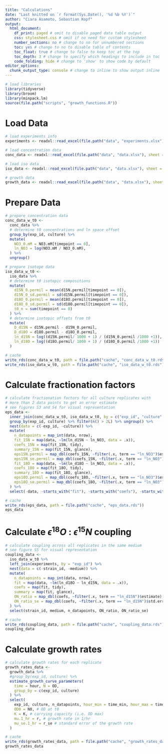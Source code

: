 ```yaml
---
title: "Calculations"
date: "Last knitted on `r format(Sys.Date(), '%d %b %Y')`"
author: "Ciara Asamoto, Sebastian Kopf"
output:
  html_document: 
    df_print: paged # omit to disable paged data table output
    css: stylesheet.css # omit if no need for custom stylesheet
    number_sections: no # change to no for unnumbered sections
    toc: yes # change to no to disable table of contents
    toc_float: true # change to false to keep toc at the top
    toc_depth: 3 # change to specify which headings to include in toc
    code_folding: hide # change to 'show' to show code by default
editor_options:
  chunk_output_type: console # change to inline to show output inline
---
```


```r
# load libraries
library(tidyverse) 
library(broom)
library(minpack.lm)
source(file.path("scripts", "growth_functions.R"))
```

# Load Data 

```r
# load experiments info
experiments <- readxl::read_excel(file.path("data", "experiments.xlsx"))

# load concentration data
conc_data <- readxl::read_excel(file.path("data", "data.xlsx"), sheet = "conc_data")

# load iso data
iso_data <- readxl::read_excel(file.path("data", "data.xlsx"), sheet = "iso_data")

# growth data
growth_data <- readxl::read_excel(file.path("data", "data.xlsx"), sheet = "growth_data")
```

# Prepare Data

```r
# prepare concentration data
conc_data_w_t0 <- 
  conc_data %>% 
  # determine t0 concentrations and ln space offset
  group_by(exp_id, culture) %>% 
  mutate(
    NO3_0.mM = NO3.mM[timepoint == 0],
    ln_NO3 = log(NO3.mM / NO3_0.mM),
  ) %>% 
  ungroup()

# prepare isotope data
iso_data_w_t0 <-
  iso_data %>%
  # determine t0 isotopic compositions
  mutate(
    d15N_0.permil = mean(d15N.permil[timepoint == 0]),
    d15N_0_sd.permil = sd(d15N.permil[timepoint == 0]),
    d18O_0.permil = mean(d18O.permil[timepoint == 0]),
    d18O_0_sd.permil = sd(d18O.permil[timepoint == 0]),
    t0_n = sum(timepoint == 0)
  ) %>%
  # determine isotopic offsets from t0
  mutate(
    D_d15N = d15N.permil - d15N_0.permil,
    D_d18O = d18O.permil - d18O_0.permil,
    ln_d15N = log((d15N.permil/ 1000 + 1) / (d15N_0.permil /1000 +1)),
    ln_d18O = log((d18O.permil/ 1000 + 1) / (d18O_0.permil /1000 +1))
  )

# cache
write_rds(conc_data_w_t0, path = file.path("cache", "conc_data_w_t0.rds"))
write_rds(iso_data_w_t0, path = file.path("cache", "iso_data_w_t0.rds"))
```

# Calculate fractionation factors

```r
# calculate fractionation factors for all culture replicates with
# more than 2 data points to get an error estimate
# see figures S3 and S4 for visual representation
eps_data <-
  inner_join(conc_data_w_t0, iso_data_w_t0, by = c("exp_id", "culture", "timepoint")) %>% 
  group_by(exp_id, culture) %>% filter(n() > 2L) %>% ungroup() %>% 
  nest(data = c(-exp_id, -culture)) %>%
  mutate(
    n_datapoints = map_int(data, nrow),
    fit_15N = map(data, ~lm(ln_d15N ~ ln_NO3, data = .x)),
    coefs_15N = map(fit_15N, tidy),
    summary_15N = map(fit_15N, glance),
    eps15N.permil = map_dbl(coefs_15N, ~filter(.x, term == "ln_NO3")$estimate * 1000),
    eps15N_se.permil = map_dbl(coefs_15N, ~filter(.x, term == "ln_NO3")$std.error * 1000),
    fit_18O = map(data, ~lm(ln_d18O ~ ln_NO3, data = .x)),
    coefs_18O = map(fit_18O, tidy),
    summary_18O = map(fit_18O, glance),
    eps18O.permil = map_dbl(coefs_18O, ~filter(.x, term == "ln_NO3")$estimate * 1000),
    eps18O_se.permil = map_dbl(coefs_18O, ~filter(.x, term == "ln_NO3")$std.error * 1000)
  ) %>% 
  select(-data, -starts_with("fit"), -starts_with("coefs"), -starts_with("summary"))

# cache
write_rds(eps_data, path = file.path("cache", "eps_data.rds"))
eps_data
```

# Calculate $\epsilon^{18}O$ : $\epsilon^{15}N$ coupling

```r
# calculate coupling across all replicates in the same medium
# see figure S5 for visual representation
coupling_data <-
  iso_data_w_t0 %>% 
  left_join(experiments, by = "exp_id") %>% 
  nest(data = c(-strain_id, -medium)) %>% 
  mutate(
    n_datapoints = map_int(data, nrow),
    fit = map(data, ~lm(ln_d18O ~ ln_d15N, data = .x)),
    coefs = map(fit, tidy),
    summary = map(fit, glance),
    ON_ratio = map_dbl(coefs, ~filter(.x, term == "ln_d15N")$estimate),
    ON_ratio_se = map_dbl(coefs, ~filter(.x, term == "ln_d15N")$std.error)
  ) %>% 
  select(strain_id, medium, n_datapoints, ON_ratio, ON_ratio_se)

# cache
write_rds(coupling_data, path = file.path("cache", "coupling_data.rds"))
coupling_data
```

# Calculate growth rates

```r
# calculate growth rates for each replicate
growth_rates_data <- 
  growth_data %>% 
  #group_by(exp_id, culture) %>% 
  estimate_growth_curve_parameters(
    time = hour, N = OD,
    group_by = c(exp_id, culture)
  ) %>% 
  select(
    exp_id, culture, n_datapoints, hour_min = time_min, hour_max = time_max,
    OD0 = N0, # OD at t0
    K = K, # carrying capacity (i.e. OD max)
    mu.1_hr = r, # growth rate in 1/hr
    mu_se.1_hr = r_se # standard error of the growth rate
  )

# cache
write_rds(growth_rates_data, path = file.path("cache", "growth_rates_data.rds"))
growth_rates_data
```
